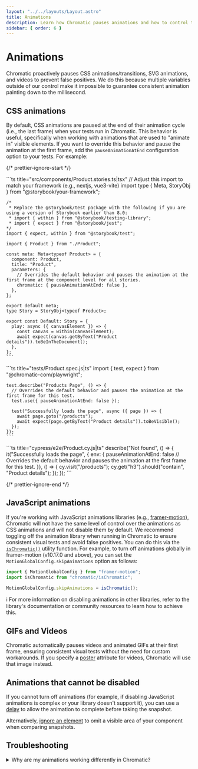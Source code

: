 ```yaml
---
layout: "../../layouts/Layout.astro"
title: Animations
description: Learn how Chromatic pauses animations and how to control the behavior
sidebar: { order: 6 }
---
```




# Animations

Chromatic proactively pauses CSS animations/transitions, SVG animations, and videos to prevent false positives. We do this because multiple variables outside of our control make it impossible to guarantee consistent animation painting down to the millisecond.

## CSS animations

By default, CSS animations are paused at the end of their animation cycle (i.e., the last frame) when your tests run in Chromatic. This behavior is useful, specifically when working with animations that are used to "animate in" visible elements. If you want to override this behavior and pause the animation at the first frame, add the `pauseAnimationAtEnd` configuration option to your tests. For example:

{/* prettier-ignore-start */}

<IntegrationSnippets>
  <Fragment slot="storybook">
    ```ts title="src/components/Product.stories.ts|tsx"
    // Adjust this import to match your framework (e.g., nextjs, vue3-vite)
    import type { Meta, StoryObj } from "@storybook/your-framework";

    /*
     * Replace the @storybook/test package with the following if you are using a version of Storybook earlier than 8.0:
     * import { within } from "@storybook/testing-library";
     * import { expect } from "@storybook/jest";
    */
    import { expect, within } from "@storybook/test";

    import { Product } from "./Product";

    const meta: Meta<typeof Product> = {
      component: Product,
      title: "Product",
      parameters: {
        // Overrides the default behavior and pauses the animation at the first frame at the component level for all stories.
        chromatic: { pauseAnimationAtEnd: false },
      },
    };

    export default meta;
    type Story = StoryObj<typeof Product>;

    export const Default: Story = {
      play: async ({ canvasElement }) => {
        const canvas = within(canvasElement);
        await expect(canvas.getByText("Product details")).toBeInTheDocument();
      },
    };
    ```
  <ParamsCallout name="pauseAnimationAtEnd" integration="storybook" />
  </Fragment>
  <Fragment slot="playwright">
    ```ts title="tests/Product.spec.js|ts"
    import { test, expect } from "@chromatic-com/playwright";

    test.describe("Products Page", () => {
      // Overrides the default behavior and pauses the animation at the first frame for this test.
      test.use({ pauseAnimationAtEnd: false });

      test("Successfully loads the page", async ({ page }) => {
        await page.goto("/products");
        await expect(page.getByText("Product details")).toBeVisible();
      });
    });
    ```
  <ParamsCallout name="pauseAnimationAtEnd" integration="playwright" />
  </Fragment>
  <Fragment slot="cypress">
    ```ts title="cypress/e2e/Product.cy.js|ts"
    describe("Not found", () => {
      it("Successfully loads the page", { env: {
        pauseAnimationAtEnd: false // Overrides the default behavior and pauses the animation at the first frame for this test.
      }}, () => {
        cy.visit("/products");
        cy.get("h3").should("contain", "Product details");
      });
    });
    ```
  <ParamsCallout name="pauseAnimationAtEnd" integration="cypress" />
  </Fragment>
</IntegrationSnippets>

{/* prettier-ignore-end */}

## JavaScript animations

If you're working with JavaScript animations libraries (e.g., [framer-motion](https://www.framer.com/motion/)), Chromatic will not have the same level of control over the animations as CSS animations and will not disable them by default. We recommend toggling off the animation library when running in Chromatic to ensure consistent visual tests and avoid false positives. You can do this via the [`isChromatic()`](/docs/ischromatic) utility function. For example, to turn off animations globally in framer-motion (v10.17.0 and above), you can set the `MotionGlobalConfig.skipAnimations` option as follows:

```ts title=".storybook/preview.js|ts"
import { MotionGlobalConfig } from "framer-motion";
import isChromatic from "chromatic/isChromatic";

MotionGlobalConfig.skipAnimations = isChromatic();
```

<div class="aside">

ℹ️ For more information on disabling animations in other libraries, refer to the library's documentation or community resources to learn how to achieve this.

</div>

## GIFs and Videos

Chromatic automatically pauses videos and animated GIFs at their first frame, ensuring consistent visual tests without the need for custom workarounds. If you specify a [poster](https://developer.mozilla.org/en-US/docs/Web/HTML/Element/video#poster) attribute for videos, Chromatic will use that image instead.

## Animations that cannot be disabled

If you cannot turn off animations (for example, if disabling JavaScript animations is complex or your library doesn't support it), you can use a [delay](/docs/delay) to allow the animation to complete before taking the snapshot.

Alternatively, [ignore an element](/docs/ignoring-elements) to omit a visible area of your component when comparing snapshots.

## Troubleshooting

<details>
<summary>Why are my animations working differently in Chromatic?</summary>

If you're experiencing issues with animations not being paused as expected, it is likely due to an infrastructure update. With Capture Stack's [version 6](/docs/infrastructure-release-notes#version-6) general availability (released in February 2024), the `pauseAnimationAtEnd` feature was enabled by default, leading to a change in behavior. If your tests relied on the previous behavior, you need to update your tests and configure the `pauseAnimationAtEnd` option to `false`.

</details>
